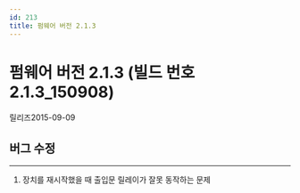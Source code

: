 ```yaml
---
id: 213
title: 펌웨어 버전 2.1.3
---
```


# 펌웨어 버전 2.1.3 (빌드 번호 2.1.3_150908)

릴리즈<Separator/>2015-09-09

## 버그 수정

---

1. 장치를 재시작했을 때 출입문 릴레이가 잘못 동작하는 문제